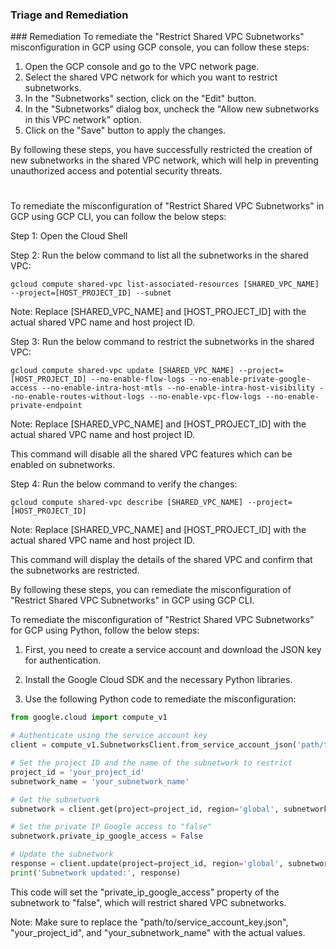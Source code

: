
### Triage and Remediation
<Tabs>
<Tab title='Remediation'>
### Remediation

<AccordionGroup>
<Accordion title='Using Console' defaultOpen='true'>
To remediate the "Restrict Shared VPC Subnetworks" misconfiguration in GCP using GCP console, you can follow these steps:

1. Open the GCP console and go to the VPC network page.
2. Select the shared VPC network for which you want to restrict subnetworks.
3. In the "Subnetworks" section, click on the "Edit" button.
4. In the "Subnetworks" dialog box, uncheck the "Allow new subnetworks in this VPC network" option.
5. Click on the "Save" button to apply the changes.

By following these steps, you have successfully restricted the creation of new subnetworks in the shared VPC network, which will help in preventing unauthorized access and potential security threats.

#
</Accordion>

<Accordion title='Using CLI'>
To remediate the misconfiguration of "Restrict Shared VPC Subnetworks" in GCP using GCP CLI, you can follow the below steps:

Step 1: Open the Cloud Shell

Step 2: Run the below command to list all the subnetworks in the shared VPC:

```
gcloud compute shared-vpc list-associated-resources [SHARED_VPC_NAME] --project=[HOST_PROJECT_ID] --subnet
```
Note: Replace [SHARED_VPC_NAME] and [HOST_PROJECT_ID] with the actual shared VPC name and host project ID.

Step 3: Run the below command to restrict the subnetworks in the shared VPC:

```
gcloud compute shared-vpc update [SHARED_VPC_NAME] --project=[HOST_PROJECT_ID] --no-enable-flow-logs --no-enable-private-google-access --no-enable-intra-host-mtls --no-enable-intra-host-visibility --no-enable-routes-without-logs --no-enable-vpc-flow-logs --no-enable-private-endpoint
```
Note: Replace [SHARED_VPC_NAME] and [HOST_PROJECT_ID] with the actual shared VPC name and host project ID.

This command will disable all the shared VPC features which can be enabled on subnetworks. 

Step 4: Run the below command to verify the changes:

```
gcloud compute shared-vpc describe [SHARED_VPC_NAME] --project=[HOST_PROJECT_ID]
```
Note: Replace [SHARED_VPC_NAME] and [HOST_PROJECT_ID] with the actual shared VPC name and host project ID.

This command will display the details of the shared VPC and confirm that the subnetworks are restricted.

By following these steps, you can remediate the misconfiguration of "Restrict Shared VPC Subnetworks" in GCP using GCP CLI.
</Accordion>

<Accordion title='Using Python'>
To remediate the misconfiguration of "Restrict Shared VPC Subnetworks" for GCP using Python, follow the below steps:

1. First, you need to create a service account and download the JSON key for authentication.

2. Install the Google Cloud SDK and the necessary Python libraries.

3. Use the following Python code to remediate the misconfiguration:

```python
from google.cloud import compute_v1

# Authenticate using the service account key
client = compute_v1.SubnetworksClient.from_service_account_json('path/to/service_account_key.json')

# Set the project ID and the name of the subnetwork to restrict
project_id = 'your_project_id'
subnetwork_name = 'your_subnetwork_name'

# Get the subnetwork
subnetwork = client.get(project=project_id, region='global', subnetwork=subnetwork_name)

# Set the private IP Google access to "false"
subnetwork.private_ip_google_access = False

# Update the subnetwork
response = client.update(project=project_id, region='global', subnetwork=subnetwork_name, subnetwork_resource=subnetwork)
print('Subnetwork updated:', response)
```

This code will set the "private_ip_google_access" property of the subnetwork to "false", which will restrict shared VPC subnetworks. 

Note: Make sure to replace the "path/to/service_account_key.json", "your_project_id", and "your_subnetwork_name" with the actual values.
</Accordion>

</AccordionGroup>
</Tab>
</Tabs>
